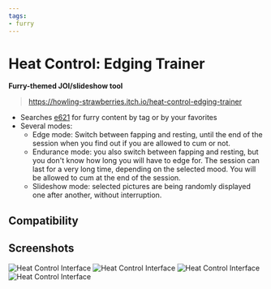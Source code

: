 ```yaml
---
tags:
- furry
---
```


# Heat Control: Edging Trainer
**Furry-themed JOI/slideshow tool**

> https://howling-strawberries.itch.io/heat-control-edging-trainer

  - Searches [e621](https://e621.net) for furry content by tag or by your favorites
  - Several modes:
    - Edge mode: Switch between fapping and resting, until the end of the session when you find out if you are allowed to cum or not.
    - Endurance mode: you also switch between fapping and resting, but you don't know how long you will have to edge for. The session can last for a very long time, depending on the selected mood. You will be allowed to cum at the end of the session.
    - Slideshow mode: selected pictures are being randomly displayed one after another, without interruption.

## Compatibility

<Compatibility web windows android />

## Screenshots

![Heat Control Interface](img/HeatControl_1.png)
![Heat Control Interface](img/HeatControl_2.png)
![Heat Control Interface](img/HeatControl_3.png)
![Heat Control Interface](img/HeatControl_4.png)
